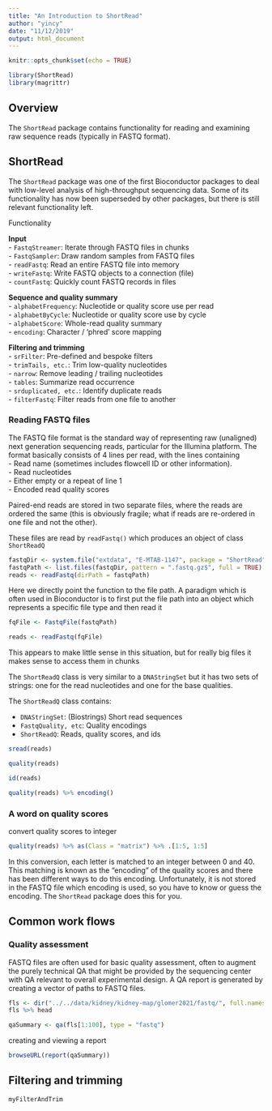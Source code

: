 ```yaml
---
title: "An Introduction to ShortRead"
author: "yincy"
date: "11/12/2019"
output: html_document
---
```


```r
knitr::opts_chunk$set(echo = TRUE)
```

```r
library(ShortRead)
library(magrittr)
```


## Overview  
The `ShortRead` package contains functionality for reading and examining raw sequence reads (typically in FASTQ format).  

## ShortRead  
The `ShortRead` package was one of the first Bioconductor packages to deal with low-level analysis of high-throughput sequencing data. Some of its functionality has now been superseded by other packages, but there is still relevant functionality left.  

Functionality  

**Input**  
- `FastqStreamer`: Iterate through FASTQ files in chunks  
- `FastqSampler`: Draw random samples from FASTQ files  
- `readFastq`: Read an entire FASTQ file into memory  
- `writeFastq`: Write FASTQ objects to a connection (file)  
- `countFastq`: Quickly count FASTQ records in files  

**Sequence and quality summary**  
- `alphabetFrequency`: Nucleotide or quality score use per read  
- `alphabetByCycle`: Nucleotide or quality score use by cycle  
- `alphabetScore`: Whole-read quality summary  
- `encoding`: Character / 'phred' score mapping  

**Filtering and trimming**  
- `srFilter`: Pre-defined and bespoke filters  
- `trimTails, etc.`: Trim low-quality nucleotides  
- `narrow`: Remove leading / trailing nucleotides  
- `tables`: Summarize read occurrence  
- `srduplicated, etc.`: Identify duplicate reads  
- `filterFastq`: Filter reads from one file to another  


### Reading FASTQ files  
The FASTQ file format is the standard way of representing raw (unaligned) next generation sequencing reads, particular for the Illumina platform. The format basically consists of 4 lines per read, with the lines containing  
- Read name (sometimes includes flowcell ID or other information).  
- Read nucleotides  
- Either empty or a repeat of line 1  
- Encoded read quality scores  

Paired-end reads are stored in two separate files, where the reads are ordered the same (this is obviously fragile; what if reads are re-ordered in one file and not the other).  

These files are read by `readFastq()` which produces an object of class `ShortReadQ`  
```r
fastqDir <- system.file("extdata", "E-MTAB-1147", package = "ShortRead")
fastqPath <- list.files(fastqDir, pattern = ".fastq.gz$", full = TRUE)[1]
reads <- readFastq(dirPath = fastqPath)
```

Here we directly point the function to the file path. A paradigm which is often used in Bioconductor is to first put the file path into an object which represents a specific file type and then read it  

```r
fqFile <- FastqFile(fastqPath)
```

```r
reads <- readFastq(fqFile)
```


This appears to make little sense in this situation, but for really big files it makes sense to access them in chunks  

The `ShortReadQ` class is very similar to a `DNAStringSet` but it has two sets of strings: one for the read nucleotides and one for the base qualities.  

The `ShortReadQ` class contains:  

- `DNAStringSet`: (Biostrings) Short read sequences  
- `FastqQuality, etc`: Quality encodings  
- `ShortReadQ`: Reads, quality scores, and ids  


```r
sread(reads)
```

```r
quality(reads)
```

```r
id(reads)
```

```r
quality(reads) %>% encoding()
```


### A word on quality scores  
convert quality scores to integer  
```r
quality(reads) %>% as(Class = "matrix") %>% .[1:5, 1:5]
```

In this conversion, each letter is matched to an integer between 0 and 40. This matching is known as the “encoding” of the quality scores and there has been different ways to do this encoding. Unfortunately, it is not stored in the FASTQ file which encoding is used, so you have to know or guess the encoding. The `ShortRead` package does this for you.  


## Common work flows
### Quality assessment
FASTQ files are often used for basic quality assessment, often to augment the purely technical QA that might be provided by the sequencing center with QA relevant to overall experimental design. A QA report is generated by creating a vector of paths to FASTQ files.  

```r
fls <- dir("../../data/kidney/kidney-map/glomer2021/fastq/", full.names = T)
fls %>% head

qaSummary <- qa(fls[1:100], type = "fastq")
```

creating and viewing a report  

```r
browseURL(report(qaSummary))
```


## Filtering and trimming
```r
myFilterAndTrim
```

























